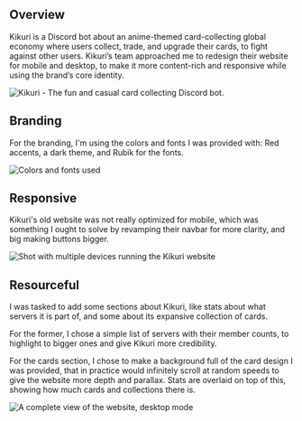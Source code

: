 ## Overview

Kikuri is a Discord bot about an anime-themed card-collecting global economy where users collect,
trade, and upgrade their cards, to fight against other users. Kikuri’s team approached me to
redesign their website for mobile and desktop, to make it more content-rich and responsive while
using the brand’s core identity.

<img
	src="https://c.clembs.com/branding/kikuri/kikuri.webp"
	alt="Kikuri - The fun and casual card collecting Discord bot."
	loading="lazy"
/>

## Branding

For the branding, I'm using the colors and fonts I was provided with: Red accents, a dark theme, and Rubik for the fonts.

<img
	src="https://c.clembs.com/files/8413dc5fc987a8b92b.png"
	alt="Colors and fonts used"
	loading="lazy"
/>

## Responsive

Kikuri's old website was not really optimized for mobile, which was something I ought to solve by revamping their navbar for more clarity, and big making buttons bigger.

<img
	src="https://c.clembs.com/files/9f436904cd38f18e19.png"
	alt="Shot with multiple devices running the Kikuri website"
	loading="lazy"
/>

## Resourceful

I was tasked to add some sections about Kikuri, like stats about what servers it is part of, and some about its expansive collection of cards.

For the former, I chose a simple list of servers with their member counts, to highlight to bigger ones and give Kikuri more credibility.

For the cards section, I chose to make a background full of the card design I was provided, that in practice would infinitely scroll at random speeds to give the website more depth and parallax. Stats are overlaid on top of this, showing how much cards and collections there is.

<img
	src="https://c.clembs.com/files/63a4418bf76ca73be2.png"
	alt="A complete view of the website, desktop mode"
/>
